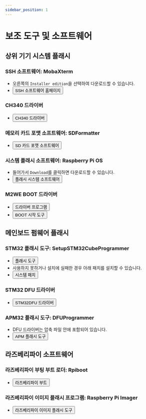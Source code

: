 ```yaml
---
sidebar_position: 1
---
```


# 보조 도구 및 소프트웨어

## **상위 기기 시스템 플래시**

### SSH 소프트웨어: MobaXterm
* 오른쪽의 `Installer edition`을 선택하여 다운로드할 수 있습니다.
* <Button variant="contained" disableElevation href="https://mobaxterm.mobatek.net/download-home-edition.html">SSH 소프트웨어 홈페이지</Button>

### CH340 드라이버
* <Button variant="contained" disableElevation href="https://cdn.mellow.klipper.cn/EXE/CH340.zip">CH340 드라이버</Button>

### 메모리 카드 포맷 소프트웨어: SDFormatter
* <Button variant="contained" disableElevation href="https://www.waveshare.net/w/upload/d/d7/Panasonic_SDFormatter.zip">SD 카드 포맷 소프트웨어</Button>

### 시스템 플래시 소프트웨어: Raspberry Pi OS
* 들어가서 `Download`를 클릭하면 다운로드할 수 있습니다.
* <Button variant="contained" disableElevation href="https://www.raspberrypi.com/software/">플래시 시스템 소프트웨어</Button>

### M2WE BOOT 드라이버
* <Button variant="contained" disableElevation href="https://cdn.mellow.klipper.cn/Utils/zadig-2.7.exe">드라이버 프로그램</Button>
* <Button variant="contained" disableElevation href="https://cdn.mellow.klipper.cn/Utils/FLY-BOOT-Setup.msi">BOOT 시작 도구</Button>

## **메인보드 펌웨어 플래시**

### STM32 플래시 도구: SetupSTM32CubeProgrammer
* <Button variant="contained" disableElevation href="https://cdn.mellow.klipper.cn/EXE/SetupSTM32CubeProgrammer_win64.zip">플래시 도구</Button>
* 사용하지 못하거나 설치에 실패한 경우 아래 패치를 설치할 수 있습니다.
* <Button variant="contained" disableElevation href="https://cdn.mellow.klipper.cn/EXE/%EB%AF%B8%EC%84%B8%EC%82%AC%EC%9A%A9%EC%9D%84%20%EC%9C%84%ED%95%9C%20%EC%84%A4%EC%A0%95">시스템 패치</Button>

### STM32 DFU 드라이버
* <Button variant="contained" disableElevation href="https://cdn.mellow.klipper.cn/EXE/STM32DFU.zip">STM32DFU 드라이버</Button>

### APM32 플래시 도구: DFUProgrammer
* DFU 드라이버는 압축 파일 안에 포함되어 있습니다.
* <Button variant="contained" disableElevation href="https://cdn.mellow.klipper.cn/EXE/DFUProgrammer.zip">APM 플래시 도구</Button>

## **라즈베리파이 소프트웨어**

### 라즈베리파이 부팅 부트 로더: Rpiboot
* <Button variant="contained" disableElevation href="https://files.waveshare.net/wiki/w/upload/f/f3/Rpiboot_setup.zip">라즈베리파이 부트</Button>

### 라즈베리파이 이미지 플래시 프로그램: Raspberry Pi Imager
* <Button variant="contained" disableElevation href="https://www.raspberrypi.com/software/">라즈베리파이 이미지 플래시 도구</Button>